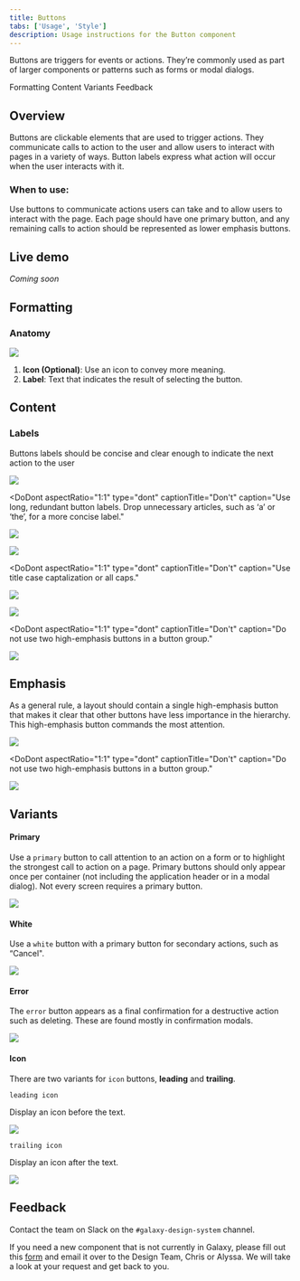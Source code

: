 ```yaml
---
title: Buttons
tabs: ['Usage', 'Style']
description: Usage instructions for the Button component
---
```


<PageDescription>

Buttons are triggers for events or actions. They’re commonly used as part of larger components or patterns such as forms or modal dialogs.

</PageDescription>

<AnchorLinks>

<AnchorLink>Formatting</AnchorLink>
<AnchorLink>Content</AnchorLink>
<AnchorLink>Variants</AnchorLink>
<AnchorLink>Feedback</AnchorLink>

</AnchorLinks>

## Overview

Buttons are clickable elements that are used to trigger actions. They communicate calls to action to the user and allow users to interact with pages in a variety of ways. Button labels express what action will occur when the user interacts with it.

### When to use:

Use buttons to communicate actions users can take and to allow users to interact with the page. Each page should have one primary button, and any remaining calls to action should be represented as lower emphasis buttons.

## Live demo

*Coming soon*

## Formatting

### Anatomy

<Row>
<Column colLg={10}>

<img src="https://res.cloudinary.com/dgcfg5cwe/image/upload/v1643769701/button_anatomy_dcwdjh.svg"></img>

</Column>
</Row>

1. **Icon (Optional)**: Use an icon to convey more meaning.
2. **Label**: Text that indicates the result of selecting the button.

## Content

### Labels 

Buttons labels should be concise and clear enough to indicate the next action to the user

<DoDontRow>

<DoDont 
color="light"
captionTitle="Do"
caption="Use concise, easy to scan, and clear button labels to indicate the next action to the user."
aspectRatio="1:1">

<img src="https://res.cloudinary.com/dgcfg5cwe/image/upload/v1643774457/reset-1_iegwu7.svg"></img>

</DoDont>

<DoDont aspectRatio="1:1" 
type="dont"
captionTitle="Don't"
caption="Use long, redundant button labels. Drop unnecessary articles, such as ‘a’ or ‘the’, for a more concise label."
>

<img src="https://res.cloudinary.com/dgcfg5cwe/image/upload/v1643774521/reset-2_ngkglz.svg"></img>

</DoDont>

</DoDontRow>

<DoDontRow>

<DoDont 
color="light"
captionTitle="Do"
caption="Use sentence-case capitalization."
aspectRatio="1:1">

<img src="https://res.cloudinary.com/dgcfg5cwe/image/upload/v1643774601/dopy_imr0uk.svg"></img>

</DoDont>

<DoDont aspectRatio="1:1" 
type="dont"
captionTitle="Don't"
caption="Use title case captalization or all caps."
>

<img src="https://res.cloudinary.com/dgcfg5cwe/image/upload/v1643774600/COPY-3_f1ypcb.svg"></img>

</DoDont>

</DoDontRow>

<DoDontRow>

<DoDont 
color="light"
captionTitle="Do"
caption="Do use high-emphasis and medium-emphasis buttons in a button group."
aspectRatio="1:1">

<img src="https://res.cloudinary.com/dgcfg5cwe/image/upload/v1643774700/deletee_m0rjzw.svg"></img>

</DoDont>

<DoDont aspectRatio="1:1" 
type="dont"
captionTitle="Don't"
caption="Do not use two high-emphasis buttons in a button group."
>

<img src="https://res.cloudinary.com/dgcfg5cwe/image/upload/v1643774700/delete2_tkmfse.svg"></img>

</DoDont>

</DoDontRow>

## Emphasis 

As a general rule, a layout should contain a single high-emphasis button that makes it clear that other buttons have less importance in the hierarchy. This high-emphasis button commands the most attention.

<DoDontRow>

<DoDont 
color="light"
captionTitle="Do"
caption="Do use high-emphasis and medium-emphasis buttons in a button group."
aspectRatio="1:1">

<img src="https://res.cloudinary.com/dgcfg5cwe/image/upload/v1643774848/Modal2_y0ccsr.svg"></img>

</DoDont>

<DoDont aspectRatio="1:1" 
type="dont"
captionTitle="Don't"
caption="Do not use two high-emphasis buttons in a button group."
>

<img src="https://res.cloudinary.com/dgcfg5cwe/image/upload/v1643774007/modal_zvdgpb.svg"></img>

</DoDont>

</DoDontRow>

## Variants

#### Primary 

Use a ```primary``` button to call attention to an action on a form or to highlight the strongest call to action on a page. Primary buttons should only appear once per container (not including the application header or in a modal dialog). Not every screen requires a primary button.

<Row>
<Column colLg={8}>

<img src="https://res.cloudinary.com/dgcfg5cwe/image/upload/v1643773580/primary_wotgeb.svg"></img>

</Column>
</Row>

#### White 

Use a ```white``` button with a primary button for secondary actions, such as “Cancel".

<Row>
<Column colLg={8}>

<img src="https://res.cloudinary.com/dgcfg5cwe/image/upload/v1643773580/whitebutton_eor7kz.svg"></img>

</Column>
</Row>

#### Error 

The ```error``` button appears as a final confirmation for a destructive action such as deleting. These are found mostly in confirmation modals.

<Row>
<Column colLg={8}>

<img src="https://res.cloudinary.com/dgcfg5cwe/image/upload/v1643773580/errorbutton_r5ypgj.svg"></img>

</Column>
</Row>


#### Icon 

There are two variants for ```icon``` buttons, **leading** and **trailing**. 

```leading icon```

Display an icon before the text.

<Row>
<Column colLg={8}>

<img src="https://res.cloudinary.com/dgcfg5cwe/image/upload/v1643773580/icon_leading_m8dh9k.svg"></img>

</Column>
</Row>

```trailing icon```

Display an icon after the text.

<Row>
<Column colLg={8}>

<img src="https://res.cloudinary.com/dgcfg5cwe/image/upload/v1643773580/trailing_button_hjanaj.svg"></img>

</Column>
</Row>


## Feedback

Contact the team on Slack on the ```#galaxy-design-system``` channel. 

If you need a new component that is not currently in Galaxy, please fill out this <a href="https://docs.google.com/document/d/1heu6QMCxnE8Hnu1AtyucOzcduhUYSyDmg5SEj05Rqb0/edit">form</a> and email it over to the Design Team, Chris or Alyssa. We will take a look at your request and get back to you.

